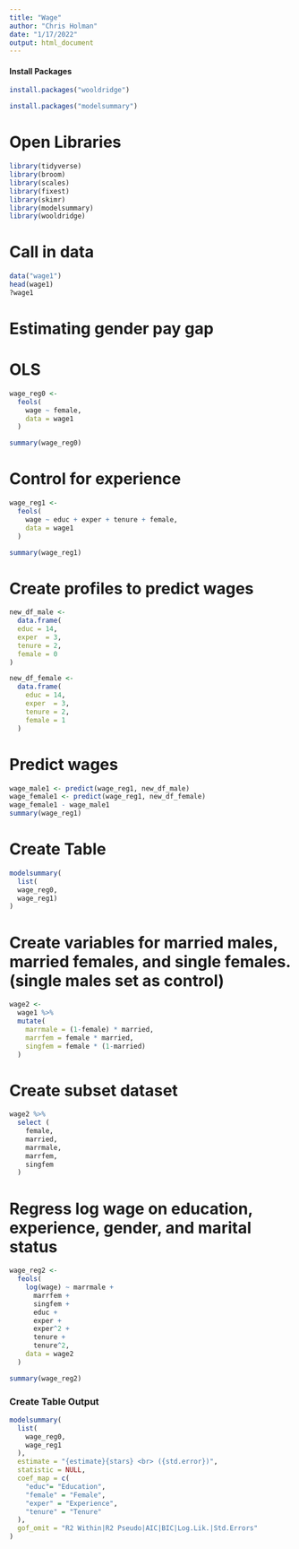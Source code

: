 ```yaml
---
title: "Wage" 
author: "Chris Holman"
date: "1/17/2022"
output: html_document
---
```

#### Install Packages
```r
install.packages("wooldridge")

install.packages("modelsummary")
```

# Open Libraries
```r
library(tidyverse)
library(broom)
library(scales)
library(fixest)
library(skimr)
library(modelsummary)
library(wooldridge)
```

# Call in data
```r
data("wage1")
head(wage1)
?wage1
```


# Estimating gender pay gap
# OLS
```r
wage_reg0 <- 
  feols(
    wage ~ female,
    data = wage1
  )

summary(wage_reg0)
```
# Control for experience
```r
wage_reg1 <- 
  feols(
    wage ~ educ + exper + tenure + female,
    data = wage1
  )

summary(wage_reg1)
```



# Create profiles to predict wages
```r
new_df_male <- 
  data.frame(
  educ = 14,
  exper  = 3,
  tenure = 2,
  female = 0
)

new_df_female <- 
  data.frame(
    educ = 14,
    exper  = 3,
    tenure = 2,
    female = 1  
  )
```



# Predict wages
```r
wage_male1 <- predict(wage_reg1, new_df_male)
wage_female1 <- predict(wage_reg1, new_df_female)
wage_female1 - wage_male1
summary(wage_reg1)
```



# Create Table
```r
modelsummary(
  list(
  wage_reg0,
  wage_reg1)
)
```

# Create variables for married males, married females, and single females. (single males set as control)
```r
wage2 <-
  wage1 %>%
  mutate(
    marrmale = (1-female) * married,
    marrfem = female * married,
    singfem = female * (1-married)
  )
```

# Create subset dataset
```r
wage2 %>% 
  select (
    female,
    married,
    marrmale,
    marrfem,
    singfem
  )

```

# Regress log wage on education, experience, gender, and marital status
```r
wage_reg2 <-
  feols(
    log(wage) ~ marrmale + 
      marrfem + 
      singfem + 
      educ + 
      exper + 
      exper^2 + 
      tenure + 
      tenure^2,
    data = wage2
  )

summary(wage_reg2)
```
### Create Table Output
```r
modelsummary(
  list(
    wage_reg0,
    wage_reg1
  ),
  estimate = "{estimate}{stars} <br> ({std.error})",
  statistic = NULL,
  coef_map = c(
    "educ"= "Education",
    "female" = "Female",
    "exper" = "Experience",
    "tenure" = "Tenure"
  ),
  gof_omit = "R2 Within|R2 Pseudo|AIC|BIC|Log.Lik.|Std.Errors"
)
```
